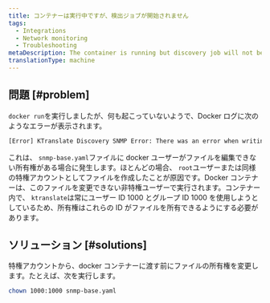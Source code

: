 ```yaml
---
title: コンテナーは実行中ですが、検出ジョブが開始されません
tags:
  - Integrations
  - Network monitoring
  - Troubleshooting
metaDescription: The container is running but discovery job will not begin
translationType: machine
---
```


## 問題 [#problem]

`docker run`を実行しましたが、何も起こっていないようで、Docker ログに次のようなエラーが表示されます。

```bash
[Error] KTranslate Discovery SNMP Error: There was an error when writing the /snmp-base.yaml SNMP configuration file: chtimes /snmp-base.yaml: operation not permitted.
```

これは、 `snmp-base.yaml`ファイルに docker ユーザーがファイルを編集できない所有権がある場合に発生します。ほとんどの場合、 `root`ユーザーまたは同様の特権アカウントとしてファイルを作成したことが原因です。Docker コンテナーは、このファイルを変更できない非特権ユーザーで実行されます。コンテナー内で、 `ktranslate`は常にユーザー ID 1000 とグループ ID 1000 を使用しようとしているため、所有権はこれらの ID がファイルを所有できるようにする必要があります。

## ソリューション [#solutions]

特権アカウントから、docker コンテナーに渡す前にファイルの所有権を変更します。たとえば、次を実行します。

```bash
chown 1000:1000 snmp-base.yaml
```